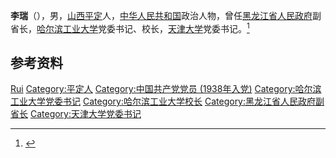 {{Otheruses|other=名为李瑞的其他人物|李瑞}}

'''李瑞'''（{{bd|1922年||1995年|}}），男，[[山西|山西]][[平定县|平定]]人，[[中华人民共和国|中华人民共和国]]政治人物，曾任[[黑龙江省人民政府|黑龙江省人民政府]]副省长，[[哈尔滨工业大学|哈尔滨工业大学]]党委书记、校长，[[天津大学|天津大学]]党委书记。<ref>{{Cite web|title=历届掌校人|url=http://www.tju.edu.cn/tdgk/ljzxr/3.htm|accessdate=2020-09-29|work=天津大学|archive-date=2020-01-28|archive-url=https://web.archive.org/web/20200128142323/http://www.tju.edu.cn/tdgk/ljzxr/3.htm|dead-url=no}}</ref>

== 参考资料 ==
{{reflist}}

{{中国人物小作品}}
{{哈尔滨工业大学}}
{{天津大学}}

{{Authority control}}
{{DEFAULTSORT:Li李}}
[[Category:李姓|Rui]]
[[Category:平定人|Category:平定人]]
[[Category:中国共产党党员_(1938年入党)|Category:中国共产党党员 (1938年入党)]]
[[Category:哈尔滨工业大学党委书记|Category:哈尔滨工业大学党委书记]]
[[Category:哈尔滨工业大学校长|Category:哈尔滨工业大学校长]]
[[Category:黑龙江省人民政府副省长|Category:黑龙江省人民政府副省长]]
[[Category:天津大学党委书记|Category:天津大学党委书记]]